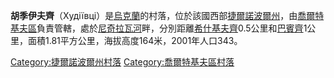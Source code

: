 {{coord|48|41|43|N|26|2|34|E|scale:30000|display=title}}

'''胡季伊夫齊'''（Худіївці）是[[烏克蘭|烏克蘭]]的村落，位於該國西部[[捷爾諾波爾州|捷爾諾波爾州]]，由[[喬爾特基夫區|喬爾特基夫區]]負責管轄，處於[[尼奇拉瓦河|尼奇拉瓦河]]畔，分別距離[[希什基夫齊_(喬爾特基夫區)|希什基夫齊]]0.5公里和[[巴賓齊_(喬爾特基夫區)|巴賓齊]]1公里，面積1.81平方公里，海拔高度164米，2001年人口343。

{{DEFAULTSORT:Худіївці}}
[[Category:捷爾諾波爾州村落|Category:捷爾諾波爾州村落]]
[[Category:喬爾特基夫區村落|Category:喬爾特基夫區村落]]


{{Ternopil-geo-stub}}
